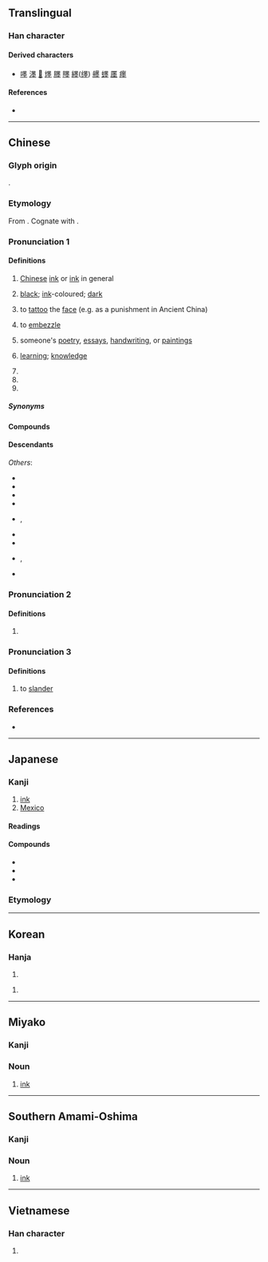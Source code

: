 {{character info}}
{{character info|0xfa3a}}

==Translingual==

===Han character===
{{stroke order|strokes=15}}
{{stroke order|type=jbw|strokes=14}}
{{Han char|rn=32|rad=土|as=12|asj=11|sn=15|snj=14|four=60104|canj=WGFG|ids=⿱黑土(GTHKV), ⿱黒土(J)}}

====Derived characters====
* [[嚜]] [[濹]] [[𣞪]] [[爅]] [[𦢓]] [[䁼]] [[纆]]([[𬙊]]) [[𦪷]] [[䘃]] [[㕓]] [[癦]]

====References====
* {{Han ref|kx=0238.400|dkj=05469|dj=0478.020|hdz=10487.030|uh=58A8|ud=22696|bh=BEA5|bd=48805}}

----

==Chinese==
{{zh-forms}}

===Glyph origin===
{{Han etym}}
{{Han compound|黑|土|ls=psc|c1=p|c2=s|t2=soil}}.

===Etymology===
From {{inh|zh|sit-pro|*s-maŋ ~ s-mak}}. Cognate with {{och-l|黑|black}}.

===Pronunciation 1===
{{zh-pron
|m=mò
|m-s=me2
|dg=мый1
|c=mak6
|g=met6
|h=pfs=me̍t;gd=mêd6
|j=mieh4/me3
|j_note=me3 - in 黑墨鏡
|mb=mà̤
|md=mĕ̤k
|mn=qz:bia̍k/tw,xm,zz:be̍k/ba̍k
|mn_note=bia̍k/be̍k - literary; ba̍k - vernacular
|mn-t=bhag8
|w=5meq
|x=me6
|mc=y
|oc=y
|cat=n,v,a,pn
}}

====Definitions====
{{zh-hanzi}}

# [[Chinese]] [[ink]] or [[ink]] in general
#: {{zh-x|磨 墨|to grind an '''inkstick''' (against an inkstone)}}
# [[black]]; [[ink]]-coloured; [[dark]]
# {{lb|zh|historical}} to [[tattoo]] the [[face]] (e.g. as a punishment in Ancient China)
# {{lb|zh|figurative}} to [[embezzle]]
# {{lb|zh|figurative}} someone's [[poetry]], [[essay]]s, [[handwriting]], or [[painting]]s
# {{lb|zh|figurative}} [[learning]]; [[knowledge]]
# {{zh-short|墨家|[[Mohism]]}}
# {{zh-short|墨西哥|[[Mexico]]}}
# {{surname|zh}}

=====Synonyms=====
{{zh-dial}}

====Compounds====
{{zh-der|墨寶|墨筆|墨斗|墨斗魚|墨黑|墨鏡|墨綠|墨綠色|墨囊|墨水|墨西哥|墨魚|墨汁|別墨|即墨之戰|即墨侯|即墨縣|吃墨船兒|吸墨紙|和墨|喝墨水|嚼墨噴紙|大處落墨|奇異墨水|宿墨|尋行數墨|屠毒筆墨|弄筆墨|彩墨|徽墨|惜墨如金|惜墨法|㥏墨|托墨|文墨|斷紙餘墨|朱墨|朱墨本|朱墨爛然|松煙墨|楊墨|楮墨|毫飛墨噴|水墨|水墨畫|油墨|深墨|潑墨|潑墨人物|潑墨山水|濃墨|發墨|白墨|盟墨|眉如墨畫|石墨|研墨|破墨|破墨山水|硃墨|磨墨|程墨|積墨|筆耕墨耘|筆墨|筆墨官司|筆墨生涯|筆墨紙硯|簡策楮墨|粉白墨黑|粉墨|粉墨登場|紅墨|紅墨水|縗墨|繩墨|繩墨之言|翰墨|翰墨志|背繩墨|胸無點墨|舞文弄墨|茶墨|著墨/着墨|落墨|蘸墨|規矩繩墨|調墨弄筆|貪墨|貪墨之風|貪墨敗度|近朱近墨|遺墨|醉墨|闈墨|陳墨|隱顯墨水|風月筆墨|食墨|騷人墨客|墨分五色|墨刑|墨卷|墨吏|墨妖|墨妙|墨妝|墨子|墨守|墨守成法|墨守成規|墨客|墨家|墨床|墨廚|墨戲|墨晶|墨暈|墨杘|墨水匣|墨水池|墨水規|墨池筆塚|墨油|墨海|墨瀋|墨爾本|墨版|墨版版畫|墨玉|墨玉縣|墨痕|墨痴|墨盒|墨盪子|墨程|墨突|墨竹|墨索里尼|墨絰|墨線|墨義|墨翟|墨者|墨花|墨荷|墨蝶|墨西哥城|墨西哥灣|墨詔|墨豬|墨跡|墨選|墨鴉|墨墨}}

====Descendants====
{{CJKV||ぼく|묵|mặc}}
''Others'':
* {{desc|bor=1|bua|бэхэ||ink}}
* {{desc|bor=1|id|bak}}
* {{desc|bor=1|km|មឹក||squid; ink}}
* {{desc|bor=1|ko|먹}}
* {{desc|bor=1|lo|ມຶກ||ink; black}}, {{l|lo|ໝຶກ||sepia from cuttlefish; ink; black}}
* {{desc|bor=1|mn|бэх||ink}}
* {{desc|sog|𐼺𐼸𐼰|t=ink|ts=*makā|sc=Sogd|bor=1}}
* {{desc|bor=1|th|หมึก||ink}}, {{th-l|ปลาหมึก|cuttlefish}}
* {{desc|bor=1|vi|mực||cuttlefish; ink}}

===Pronunciation 2===
{{zh-pron
|m=méi
|cat=a
}}

====Definitions====
{{zh-hanzi}}

# {{zh-only|墨杘}}

===Pronunciation 3===
{{zh-pron
|m=mèi
|cat=v
}}

====Definitions====
{{zh-hanzi}}

# to [[slander]]

===References===
* {{R:yue:Hanzi}}

{{zh-cat|Intermediate|Writing}}

----

==Japanese==
{{ja-kanji forms|k=y}}

===Kanji===
{{ja-kanji|grade=c|rs=土11}}

# [[ink]]
# [[Mexico]]

====Readings====
{{ja-readings
|goon=もく
|kanon=ぼく
|kun=すみ-
}}

====Compounds====
* {{ja-l|墨客}}
* {{ja-r|墨%汁|ぼく%じゅう}}
* {{ja-r|墨%絵|すみ%え}}

===Etymology===
{{ja-kanjitab|すみ|yomi=k}}
{{ja-see|すみ}}

----

==Korean==

===Hanja===
{{ko-hanja|먹|묵}}

# {{hanja form of|묵|ink}}

{{ko-hanja|[[교활하다|교활할]]|미}}

# {{rfdef|ko|sort=土11}}

----

==Miyako==
{{attention|mvi}}

===Kanji===
{{head|mvi|Han character|hiragana|っふぃ|romaji|ffi}}

===Noun===
{{head|mvi|noun|hiragana|っふぃ|romaji|ffi|sort=っふぃ}}

# [[ink]]

{{C|mvi|Writing|sort=っふぃ}}

----

==Southern Amami-Oshima==
{{attention|ams}}

===Kanji===
{{head|ams|Han character|hiragana|すぃみ|romaji|sïmi}}

===Noun===
{{head|ams|noun|hiragana|すぃみ|romaji|sïmi|sort=すぃみ}}

# [[ink]]

{{C|ams|Writing|sort=すぃみ}}

----

==Vietnamese==

===Han character===
{{vi-readings|reading=mặc, mực, mức|rs=土11}}

# {{rfdef|vi|sort=土11}}